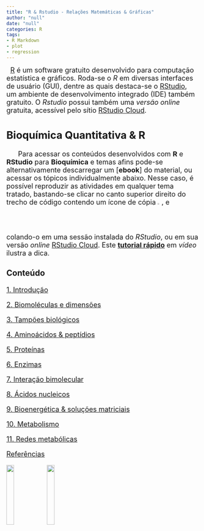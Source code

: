 ```yaml
---
title: "R & Rstudio - Relações Matemáticas & Gráficas"
author: "null"
date: "null"
categories: R
tags:
- R Markdown
- plot
- regression
---
```


<!-- Google tag (gtag.js) ## se não funcionar o default, tem que colocar essa tag em cada página do sítio--> 
<script async src="https://www.googletagmanager.com/gtag/js?id=G-S1L73VGCG5"></script>
<script>
  window.dataLayer = window.dataLayer || [];
  function gtag(){dataLayer.push(arguments);}
  gtag('js', new Date());

  gtag('config', 'G-S1L73VGCG5');
</script>

<font size="4">

|   [R](https://cran.r-project.org/) é um software gratuito desenvolvido para computação estatística e gráficos. Roda-se o *R* em diversas interfaces de usuário (GUI), dentre as quais destaca-se o [RStudio](https://www.rstudio.com/), um ambiente de desenvolvimento integrado (IDE) também gratuito. O *Rstudio* possui também uma *versão online* gratuita, acessível pelo sítio [RStudio Cloud](https://rstudio.cloud/).


## Bioquímica Quantitativa & R

|       Para acessar os conteúdos desenvolvidos com **R** e **RStudio** para **Bioquímica** e temas afins pode-se alternativamente descarregar um [**ebook**] do material, ou acessar os tópicos individualmente abaixo. Nesse caso, é possível reproduzir as atividades em qualquer tema tratado, bastando-se clicar no canto superior direito do trecho de código contendo um ícone de cópia ![ copiar ](icon_copiar.png){width=2%}, e colando-o em uma sessão instalada do *RStudio*, ou em sua versão *online* [RStudio Cloud](https://login.rstudio.cloud/). Este [**tutorial rápido**](https://youtu.be/LF99kO8DE6Y){target="\_blank"} em *vídeo* ilustra a dica.

### Conteúdo

[1. Introdução](.\introdução.html){target="_blank"}

[2. Biomoléculas e dimensões](.\biomol.html){target="_blank"}

[3. Tampões biológicos](.\tampões-biológicos.html){target="_blank"}

[4. Aminoácidos & peptídios](.\AAcido.html){target="_blank"}

[5. Proteínas](.\Proteinas.html){target="_blank"}

[6. Enzimas](.\Enzimas.html){target="_blank"}

[7. Interação bimolecular](.\Binding.html){target="_blank"}

[8. Ácidos nucleicos](.\acNucl.html){target="_blank"}

[9. Bioenergética & soluções matriciais](.\Bioenerg.html){target="_blank"}

[10. Metabolismo](.\Metabolismo.html){target="_blank"}

[11. Redes metabólicas](.\redesMet.html){target="_blank"}

[Referências](.\referências.html){target="_blank"}



![](r.logo.jpeg){width=20%}
![](rstudio.png){width=20%}

</font>
